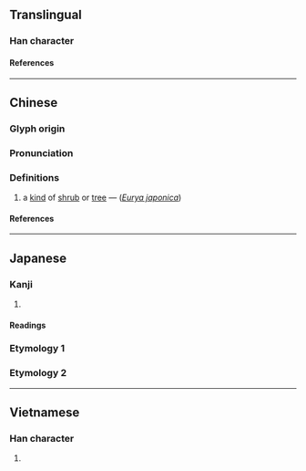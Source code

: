 {{character info}}
==Translingual==

===Han character===
{{Han char|rn=75|rad=木|as=05|sn=9|four=48927|canj=DOII|ids=⿰木令}}

====References====
{{Han ref|kx=0518.060|dkj=14601|dj=0906.080|hdz=21186.070|uh=67C3}}

----

==Chinese==
{{zh-forms}}

===Glyph origin===
{{Han etym}}

===Pronunciation===
{{zh-pron
|m=líng
|c=ling4
|mc=y
|oc=y
|ma=
|cat=pn
}}

===Definitions===
{{zh-hanzi}}

# a [[kind]] of [[shrub]] or [[tree]] — (''[[w:Eurya japonica|Eurya japonica]]'')

====References====

----

==Japanese==

===Kanji===
{{ja-kanji|grade=|rs=木05}}

# {{rfdef|ja|sort=木05}}

====Readings====
{{ja-readings
|goon=りょう
|kanon=れい
|kun=ひさかき-
}}

===Etymology 1===
{{ja-kanjitab|ひさかき|yomi=k}}
{{ja-see|ひさかき}}

===Etymology 2===
{{ja-kanjitab|ひさぎ|yomi=k}}
{{ja-see|ひさぎ}}

----

==Vietnamese==

===Han character===
{{vi-readings|rs=木05|reading=rành}}

# {{rfdef|vi|sort=木05}}
